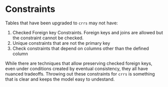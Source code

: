 # Constraints

Tables that have been upgraded to `crrs` may not have:

1. Checked Foreign key Constraints. Foreign keys and joins are allowed but the constraint cannot be checked.
2. Unique constraints that are not the primary key
3. Check constraints that depend on columns other than the defined column

While there are techniques that allow preserving checked foreign keys, even under conditions created by eventual consistency, they all have nuanced tradeoffs. Throwing out these constraints for `crrs` is something that is clear and keeps the model easy to undestand.

